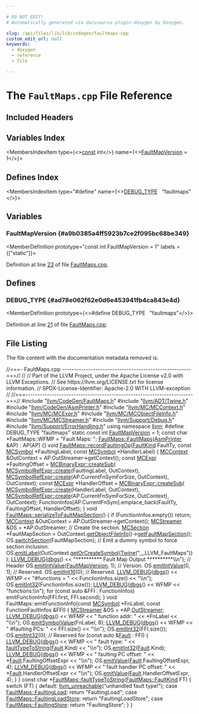 ```yaml
---

# DO NOT EDIT!
# Automatically generated via docusaurus-plugin-doxygen by Doxygen.

slug: /api/files/lib/lib/codegen/faultmaps-cpp
custom_edit_url: null
keywords:
  - doxygen
  - reference
  - file

---
```





# The `FaultMaps.cpp` File Reference

<DoxygenPage pluginConfig={pluginConfig}>



## Included Headers

<IncludesList>
<IncludesListItem
  filePath="llvm/CodeGen/FaultMaps.h"
  permalink="/docs/api/files/include/include/llvm/include/llvm/codegen/faultmaps-h"
  isLocal="true" />
<IncludesListItem
  filePath="llvm/ADT/Twine.h"
  permalink="/docs/api/files/include/include/llvm/include/llvm/adt/twine-h"
  isLocal="true" />
<IncludesListItem
  filePath="llvm/CodeGen/AsmPrinter.h"
  permalink="/docs/api/files/include/include/llvm/include/llvm/codegen/asmprinter-h"
  isLocal="true" />
<IncludesListItem
  filePath="llvm/MC/MCContext.h"
  permalink="/docs/api/files/include/include/llvm/include/llvm/mc/mccontext-h"
  isLocal="true" />
<IncludesListItem
  filePath="llvm/MC/MCExpr.h"
  permalink="/docs/api/files/include/include/llvm/include/llvm/mc/mcexpr-h"
  isLocal="true" />
<IncludesListItem
  filePath="llvm/MC/MCObjectFileInfo.h"
  permalink="/docs/api/files/include/include/llvm/include/llvm/mc/mcobjectfileinfo-h"
  isLocal="true" />
<IncludesListItem
  filePath="llvm/MC/MCStreamer.h"
  permalink="/docs/api/files/include/include/llvm/include/llvm/mc/mcstreamer-h"
  isLocal="true" />
<IncludesListItem
  filePath="llvm/Support/Debug.h"
  permalink="/docs/api/files/include/include/llvm/include/llvm/support/debug-h"
  isLocal="true" />
<IncludesListItem
  filePath="llvm/Support/ErrorHandling.h"
  permalink="/docs/api/files/include/include/llvm/include/llvm/support/errorhandling-h"
  isLocal="true" />
</IncludesList>

## Variables Index

<MembersIndex>

<MembersIndexItem
  type={<><a href="/docs/api/files/lib/lib/target/lib/target/aarch64/aarch64promoteconstant-cpp/#a90f8350fecae261c25be85d38b451bff">const</a> int</>}
  name={<><a href="#a9b0385a4ff5923b7ce2f095bc68be349">FaultMapVersion</a> = 1</>}>
</MembersIndexItem>

</MembersIndex>

## Defines Index

<MembersIndex>

<MembersIndexItem
  type="#define"
  name={<><a href="#ad78e062f62e0d6e453941fb4ca843e4d">DEBUG&#95;TYPE</a>&nbsp;&nbsp;&nbsp;&quot;faultmaps&quot;</>}>
</MembersIndexItem>

</MembersIndex>


<SectionDefinition>

## Variables

### FaultMapVersion {#a9b0385a4ff5923b7ce2f095bc68be349}

<MemberDefinition
  prototype="const int FaultMapVersion = 1"
  labels = {["static"]}>

Definition at line <a href="#l00023">23</a> of file <a href="/docs/api/files/lib/lib/codegen/faultmaps-cpp">FaultMaps.cpp</a>.
</MemberDefinition>

</SectionDefinition>

<SectionDefinition>

## Defines

### DEBUG&#95;TYPE {#ad78e062f62e0d6e453941fb4ca843e4d}

<MemberDefinition
  prototype={<>#define DEBUG&#95;TYPE&nbsp;&nbsp;&nbsp;&quot;faultmaps&quot;</>}>

Definition at line <a href="#l00021">21</a> of file <a href="/docs/api/files/lib/lib/codegen/faultmaps-cpp">FaultMaps.cpp</a>.
</MemberDefinition>

</SectionDefinition>

## File Listing

The file content with the documentation metadata removed is:

<ProgramListing>

<Link id="l00001" /><CodeLine lineNumber="1"><Highlight kind="comment">//===- FaultMaps.cpp ------------------------------------------------------===//</Highlight><Highlight kind="normal"></Highlight></CodeLine>
<Link id="l00002" /><CodeLine lineNumber="2"><Highlight kind="normal"></Highlight><Highlight kind="comment">//</Highlight><Highlight kind="normal"></Highlight></CodeLine>
<Link id="l00003" /><CodeLine lineNumber="3"><Highlight kind="normal"></Highlight><Highlight kind="comment">// Part of the LLVM Project, under the Apache License v2.0 with LLVM Exceptions.</Highlight><Highlight kind="normal"></Highlight></CodeLine>
<Link id="l00004" /><CodeLine lineNumber="4"><Highlight kind="normal"></Highlight><Highlight kind="comment">// See https://llvm.org/LICENSE.txt for license information.</Highlight><Highlight kind="normal"></Highlight></CodeLine>
<Link id="l00005" /><CodeLine lineNumber="5"><Highlight kind="normal"></Highlight><Highlight kind="comment">// SPDX-License-Identifier: Apache-2.0 WITH LLVM-exception</Highlight><Highlight kind="normal"></Highlight></CodeLine>
<Link id="l00006" /><CodeLine lineNumber="6"><Highlight kind="normal"></Highlight><Highlight kind="comment">//</Highlight><Highlight kind="normal"></Highlight></CodeLine>
<Link id="l00007" /><CodeLine lineNumber="7"><Highlight kind="normal"></Highlight><Highlight kind="comment">//===----------------------------------------------------------------------===//</Highlight><Highlight kind="normal"></Highlight></CodeLine>
<Link id="l00008" /><CodeLine lineNumber="8"><Highlight kind="normal"></Highlight></CodeLine>
<Link id="l00009" /><CodeLine lineNumber="9"><Highlight kind="normal"></Highlight><Highlight kind="preprocessor">#include &quot;<a href="/docs/api/files/include/include/llvm/include/llvm/codegen/faultmaps-h">llvm/CodeGen/FaultMaps.h</a>&quot;</Highlight><Highlight kind="normal"></Highlight></CodeLine>
<Link id="l00010" /><CodeLine lineNumber="10"><Highlight kind="normal"></Highlight><Highlight kind="preprocessor">#include &quot;<a href="/docs/api/files/include/include/llvm/include/llvm/adt/twine-h">llvm/ADT/Twine.h</a>&quot;</Highlight><Highlight kind="normal"></Highlight></CodeLine>
<Link id="l00011" /><CodeLine lineNumber="11"><Highlight kind="normal"></Highlight><Highlight kind="preprocessor">#include &quot;<a href="/docs/api/files/include/include/llvm/include/llvm/codegen/asmprinter-h">llvm/CodeGen/AsmPrinter.h</a>&quot;</Highlight><Highlight kind="normal"></Highlight></CodeLine>
<Link id="l00012" /><CodeLine lineNumber="12"><Highlight kind="normal"></Highlight><Highlight kind="preprocessor">#include &quot;<a href="/docs/api/files/include/include/llvm/include/llvm/mc/mccontext-h">llvm/MC/MCContext.h</a>&quot;</Highlight><Highlight kind="normal"></Highlight></CodeLine>
<Link id="l00013" /><CodeLine lineNumber="13"><Highlight kind="normal"></Highlight><Highlight kind="preprocessor">#include &quot;<a href="/docs/api/files/include/include/llvm/include/llvm/mc/mcexpr-h">llvm/MC/MCExpr.h</a>&quot;</Highlight><Highlight kind="normal"></Highlight></CodeLine>
<Link id="l00014" /><CodeLine lineNumber="14"><Highlight kind="normal"></Highlight><Highlight kind="preprocessor">#include &quot;<a href="/docs/api/files/include/include/llvm/include/llvm/mc/mcobjectfileinfo-h">llvm/MC/MCObjectFileInfo.h</a>&quot;</Highlight><Highlight kind="normal"></Highlight></CodeLine>
<Link id="l00015" /><CodeLine lineNumber="15"><Highlight kind="normal"></Highlight><Highlight kind="preprocessor">#include &quot;<a href="/docs/api/files/include/include/llvm/include/llvm/mc/mcstreamer-h">llvm/MC/MCStreamer.h</a>&quot;</Highlight><Highlight kind="normal"></Highlight></CodeLine>
<Link id="l00016" /><CodeLine lineNumber="16"><Highlight kind="normal"></Highlight><Highlight kind="preprocessor">#include &quot;<a href="/docs/api/files/include/include/llvm/include/llvm/support/debug-h">llvm/Support/Debug.h</a>&quot;</Highlight><Highlight kind="normal"></Highlight></CodeLine>
<Link id="l00017" /><CodeLine lineNumber="17"><Highlight kind="normal"></Highlight><Highlight kind="preprocessor">#include &quot;<a href="/docs/api/files/include/include/llvm/include/llvm/support/errorhandling-h">llvm/Support/ErrorHandling.h</a>&quot;</Highlight><Highlight kind="normal"></Highlight></CodeLine>
<Link id="l00018" /><CodeLine lineNumber="18"><Highlight kind="normal"></Highlight></CodeLine>
<Link id="l00019" /><CodeLine lineNumber="19"><Highlight kind="normal"></Highlight><Highlight kind="keyword">using namespace </Highlight><Highlight kind="normal"><a href="/docs/api/namespaces/llvm">llvm</a>;</Highlight></CodeLine>
<Link id="l00020" /><CodeLine lineNumber="20"><Highlight kind="normal"></Highlight></CodeLine>
<Link id="l00021" /><CodeLine lineNumber="21" lineLink="#ad78e062f62e0d6e453941fb4ca843e4d"><Highlight kind="normal"></Highlight><Highlight kind="preprocessor">#define DEBUG&#95;TYPE &quot;faultmaps&quot;</Highlight><Highlight kind="normal"></Highlight></CodeLine>
<Link id="l00022" /><CodeLine lineNumber="22"><Highlight kind="normal"></Highlight></CodeLine>
<Link id="l00023" /><CodeLine lineNumber="23" lineLink="#a9b0385a4ff5923b7ce2f095bc68be349"><Highlight kind="normal"></Highlight><Highlight kind="keyword">static</Highlight><Highlight kind="normal"> </Highlight><Highlight kind="keyword">const</Highlight><Highlight kind="normal"> </Highlight><Highlight kind="keywordtype">int</Highlight><Highlight kind="normal"> <a href="#a9b0385a4ff5923b7ce2f095bc68be349">FaultMapVersion</a> = 1;</Highlight></CodeLine>
<Link id="l00024" /><CodeLine lineNumber="24"><Highlight kind="normal"></Highlight><Highlight kind="keyword">const</Highlight><Highlight kind="normal"> </Highlight><Highlight kind="keywordtype">char</Highlight><Highlight kind="normal"> &#42;FaultMaps::WFMP = </Highlight><Highlight kind="stringliteral">&quot;Fault Maps: &quot;</Highlight><Highlight kind="normal">;</Highlight></CodeLine>
<Link id="l00025" /><CodeLine lineNumber="25"><Highlight kind="normal"></Highlight></CodeLine>
<Link id="l00026" /><CodeLine lineNumber="26" lineLink="/docs/api/classes/llvm/faultmaps/#a4431f43b7c7715ea19947d44fc1e339e"><Highlight kind="normal"><a href="/docs/api/classes/llvm/faultmaps/#a4431f43b7c7715ea19947d44fc1e339e">FaultMaps::FaultMaps</a>(<a href="/docs/api/classes/llvm/asmprinter">AsmPrinter</a> &amp;AP) : AP(AP) &#123;&#125;</Highlight></CodeLine>
<Link id="l00027" /><CodeLine lineNumber="27"><Highlight kind="normal"></Highlight></CodeLine>
<Link id="l00028" /><CodeLine lineNumber="28" lineLink="/docs/api/classes/llvm/faultmaps/#a2e27ea385fabb6471aea3a5e37d3dd09"><Highlight kind="normal"></Highlight><Highlight kind="keywordtype">void</Highlight><Highlight kind="normal"> <a href="/docs/api/classes/llvm/faultmaps/#a2e27ea385fabb6471aea3a5e37d3dd09">FaultMaps::recordFaultingOp</a>(<a href="/docs/api/classes/llvm/faultmaps/#a2ac4523a1a2880c65cac16a68fefa123">FaultKind</a> FaultTy,</Highlight></CodeLine>
<Link id="l00029" /><CodeLine lineNumber="29"><Highlight kind="normal">                                 </Highlight><Highlight kind="keyword">const</Highlight><Highlight kind="normal"> <a href="/docs/api/classes/llvm/mcsymbol">MCSymbol</a> &#42;FaultingLabel,</Highlight></CodeLine>
<Link id="l00030" /><CodeLine lineNumber="30"><Highlight kind="normal">                                 </Highlight><Highlight kind="keyword">const</Highlight><Highlight kind="normal"> <a href="/docs/api/classes/llvm/mcsymbol">MCSymbol</a> &#42;HandlerLabel) &#123;</Highlight></CodeLine>
<Link id="l00031" /><CodeLine lineNumber="31"><Highlight kind="normal">  <a href="/docs/api/classes/llvm/mccontext">MCContext</a> &amp;OutContext = AP.OutStreamer-&gt;getContext();</Highlight></CodeLine>
<Link id="l00032" /><CodeLine lineNumber="32"><Highlight kind="normal"></Highlight></CodeLine>
<Link id="l00033" /><CodeLine lineNumber="33"><Highlight kind="normal">  </Highlight><Highlight kind="keyword">const</Highlight><Highlight kind="normal"> <a href="/docs/api/classes/llvm/mcexpr">MCExpr</a> &#42;FaultingOffset = <a href="/docs/api/classes/llvm/mcbinaryexpr/#af766134165065939f49fb0662c246f66">MCBinaryExpr::createSub</a>(</Highlight></CodeLine>
<Link id="l00034" /><CodeLine lineNumber="34"><Highlight kind="normal">      <a href="/docs/api/classes/llvm/mcsymbolrefexpr/#a9914b597552aa4b4bcbb8acaa04d632a">MCSymbolRefExpr::create</a>(FaultingLabel, OutContext),</Highlight></CodeLine>
<Link id="l00035" /><CodeLine lineNumber="35"><Highlight kind="normal">      <a href="/docs/api/classes/llvm/mcsymbolrefexpr/#a9914b597552aa4b4bcbb8acaa04d632a">MCSymbolRefExpr::create</a>(AP.CurrentFnSymForSize, OutContext), OutContext);</Highlight></CodeLine>
<Link id="l00036" /><CodeLine lineNumber="36"><Highlight kind="normal"></Highlight></CodeLine>
<Link id="l00037" /><CodeLine lineNumber="37"><Highlight kind="normal">  </Highlight><Highlight kind="keyword">const</Highlight><Highlight kind="normal"> <a href="/docs/api/classes/llvm/mcexpr">MCExpr</a> &#42;HandlerOffset = <a href="/docs/api/classes/llvm/mcbinaryexpr/#af766134165065939f49fb0662c246f66">MCBinaryExpr::createSub</a>(</Highlight></CodeLine>
<Link id="l00038" /><CodeLine lineNumber="38"><Highlight kind="normal">      <a href="/docs/api/classes/llvm/mcsymbolrefexpr/#a9914b597552aa4b4bcbb8acaa04d632a">MCSymbolRefExpr::create</a>(HandlerLabel, OutContext),</Highlight></CodeLine>
<Link id="l00039" /><CodeLine lineNumber="39"><Highlight kind="normal">      <a href="/docs/api/classes/llvm/mcsymbolrefexpr/#a9914b597552aa4b4bcbb8acaa04d632a">MCSymbolRefExpr::create</a>(AP.CurrentFnSymForSize, OutContext), OutContext);</Highlight></CodeLine>
<Link id="l00040" /><CodeLine lineNumber="40"><Highlight kind="normal"></Highlight></CodeLine>
<Link id="l00041" /><CodeLine lineNumber="41"><Highlight kind="normal">  FunctionInfos&#91;AP.CurrentFnSym&#93;.emplace&#95;back(FaultTy, FaultingOffset,</Highlight></CodeLine>
<Link id="l00042" /><CodeLine lineNumber="42"><Highlight kind="normal">                                              HandlerOffset);</Highlight></CodeLine>
<Link id="l00043" /><CodeLine lineNumber="43"><Highlight kind="normal">&#125;</Highlight></CodeLine>
<Link id="l00044" /><CodeLine lineNumber="44"><Highlight kind="normal"></Highlight></CodeLine>
<Link id="l00045" /><CodeLine lineNumber="45" lineLink="/docs/api/classes/llvm/faultmaps/#a393b0f5b51aef71d44cc36b4e7b048a7"><Highlight kind="normal"></Highlight><Highlight kind="keywordtype">void</Highlight><Highlight kind="normal"> <a href="/docs/api/classes/llvm/faultmaps/#a393b0f5b51aef71d44cc36b4e7b048a7">FaultMaps::serializeToFaultMapSection</a>() &#123;</Highlight></CodeLine>
<Link id="l00046" /><CodeLine lineNumber="46"><Highlight kind="normal">  </Highlight><Highlight kind="keywordflow">if</Highlight><Highlight kind="normal"> (FunctionInfos.empty())</Highlight></CodeLine>
<Link id="l00047" /><CodeLine lineNumber="47"><Highlight kind="normal">    </Highlight><Highlight kind="keywordflow">return</Highlight><Highlight kind="normal">;</Highlight></CodeLine>
<Link id="l00048" /><CodeLine lineNumber="48"><Highlight kind="normal"></Highlight></CodeLine>
<Link id="l00049" /><CodeLine lineNumber="49"><Highlight kind="normal">  <a href="/docs/api/classes/llvm/mccontext">MCContext</a> &amp;OutContext = AP.OutStreamer-&gt;getContext();</Highlight></CodeLine>
<Link id="l00050" /><CodeLine lineNumber="50"><Highlight kind="normal">  <a href="/docs/api/classes/llvm/mcstreamer">MCStreamer</a> &amp;OS = &#42;AP.OutStreamer;</Highlight></CodeLine>
<Link id="l00051" /><CodeLine lineNumber="51"><Highlight kind="normal"></Highlight></CodeLine>
<Link id="l00052" /><CodeLine lineNumber="52"><Highlight kind="normal">  </Highlight><Highlight kind="comment">// Create the section.</Highlight><Highlight kind="normal"></Highlight></CodeLine>
<Link id="l00053" /><CodeLine lineNumber="53"><Highlight kind="normal">  <a href="/docs/api/classes/llvm/mcsection">MCSection</a> &#42;FaultMapSection =</Highlight></CodeLine>
<Link id="l00054" /><CodeLine lineNumber="54"><Highlight kind="normal">      OutContext.<a href="/docs/api/classes/llvm/mccontext/#a01d6d82d18a5da901c50a546932c4264">getObjectFileInfo</a>()-&gt;<a href="/docs/api/classes/llvm/mcobjectfileinfo/#a39753c797dc0dce0e2f7f367e4203556">getFaultMapSection</a>();</Highlight></CodeLine>
<Link id="l00055" /><CodeLine lineNumber="55"><Highlight kind="normal">  OS.<a href="/docs/api/classes/llvm/mcstreamer/#ac4f84451dc4abc997c960d484953b1d2">switchSection</a>(FaultMapSection);</Highlight></CodeLine>
<Link id="l00056" /><CodeLine lineNumber="56"><Highlight kind="normal"></Highlight></CodeLine>
<Link id="l00057" /><CodeLine lineNumber="57"><Highlight kind="normal">  </Highlight><Highlight kind="comment">// Emit a dummy symbol to force section inclusion.</Highlight><Highlight kind="normal"></Highlight></CodeLine>
<Link id="l00058" /><CodeLine lineNumber="58"><Highlight kind="normal">  OS.<a href="/docs/api/classes/llvm/mcstreamer/#a822ae1a4f19b7b00a297a100749f9b8a">emitLabel</a>(OutContext.<a href="/docs/api/classes/llvm/mccontext/#ac11eef690074972378846024abbe8722">getOrCreateSymbol</a>(<a href="/docs/api/classes/llvm/twine">Twine</a>(</Highlight><Highlight kind="stringliteral">&quot;&#95;&#95;LLVM&#95;FaultMaps&quot;</Highlight><Highlight kind="normal">)));</Highlight></CodeLine>
<Link id="l00059" /><CodeLine lineNumber="59"><Highlight kind="normal"></Highlight></CodeLine>
<Link id="l00060" /><CodeLine lineNumber="60"><Highlight kind="normal">  <a href="/docs/api/files/include/include/llvm/include/llvm/support/debug-h/#a196897517069dda1bdb549e24468f7d7">LLVM&#95;DEBUG</a>(<a href="/docs/api/namespaces/llvm/#a7c46c742c31be54870e2038048e6b391">dbgs</a>() &lt;&lt; </Highlight><Highlight kind="stringliteral">&quot;&#42;&#42;&#42;&#42;&#42;&#42;&#42;&#42;&#42;&#42; Fault Map Output &#42;&#42;&#42;&#42;&#42;&#42;&#42;&#42;&#42;&#42;\\n&quot;</Highlight><Highlight kind="normal">);</Highlight></CodeLine>
<Link id="l00061" /><CodeLine lineNumber="61"><Highlight kind="normal"></Highlight></CodeLine>
<Link id="l00062" /><CodeLine lineNumber="62"><Highlight kind="normal">  </Highlight><Highlight kind="comment">// Header</Highlight><Highlight kind="normal"></Highlight></CodeLine>
<Link id="l00063" /><CodeLine lineNumber="63"><Highlight kind="normal">  OS.<a href="/docs/api/classes/llvm/mcstreamer/#a971830cc1546210be8cc86fa568be8d0">emitIntValue</a>(<a href="#a9b0385a4ff5923b7ce2f095bc68be349">FaultMapVersion</a>, 1); </Highlight><Highlight kind="comment">// Version.</Highlight><Highlight kind="normal"></Highlight></CodeLine>
<Link id="l00064" /><CodeLine lineNumber="64"><Highlight kind="normal">  OS.<a href="/docs/api/classes/llvm/mcstreamer/#a971830cc1546210be8cc86fa568be8d0">emitIntValue</a>(0, 1);               </Highlight><Highlight kind="comment">// Reserved.</Highlight><Highlight kind="normal"></Highlight></CodeLine>
<Link id="l00065" /><CodeLine lineNumber="65"><Highlight kind="normal">  OS.<a href="/docs/api/classes/llvm/mcstreamer/#a9d412a2cef594fc0f45de176d51fee3b">emitInt16</a>(0);                     </Highlight><Highlight kind="comment">// Reserved.</Highlight><Highlight kind="normal"></Highlight></CodeLine>
<Link id="l00066" /><CodeLine lineNumber="66"><Highlight kind="normal"></Highlight></CodeLine>
<Link id="l00067" /><CodeLine lineNumber="67"><Highlight kind="normal">  <a href="/docs/api/files/include/include/llvm/include/llvm/support/debug-h/#a196897517069dda1bdb549e24468f7d7">LLVM&#95;DEBUG</a>(<a href="/docs/api/namespaces/llvm/#a7c46c742c31be54870e2038048e6b391">dbgs</a>() &lt;&lt; WFMP &lt;&lt; </Highlight><Highlight kind="stringliteral">&quot;#functions = &quot;</Highlight><Highlight kind="normal"> &lt;&lt; FunctionInfos.size() &lt;&lt; </Highlight><Highlight kind="stringliteral">&quot;\\n&quot;</Highlight><Highlight kind="normal">);</Highlight></CodeLine>
<Link id="l00068" /><CodeLine lineNumber="68"><Highlight kind="normal">  OS.<a href="/docs/api/classes/llvm/mcstreamer/#acc3817979bc871dba942b87773da1cc0">emitInt32</a>(FunctionInfos.size());</Highlight></CodeLine>
<Link id="l00069" /><CodeLine lineNumber="69"><Highlight kind="normal"></Highlight></CodeLine>
<Link id="l00070" /><CodeLine lineNumber="70"><Highlight kind="normal">  <a href="/docs/api/files/include/include/llvm/include/llvm/support/debug-h/#a196897517069dda1bdb549e24468f7d7">LLVM&#95;DEBUG</a>(<a href="/docs/api/namespaces/llvm/#a7c46c742c31be54870e2038048e6b391">dbgs</a>() &lt;&lt; WFMP &lt;&lt; </Highlight><Highlight kind="stringliteral">&quot;functions:\\n&quot;</Highlight><Highlight kind="normal">);</Highlight></CodeLine>
<Link id="l00071" /><CodeLine lineNumber="71"><Highlight kind="normal"></Highlight></CodeLine>
<Link id="l00072" /><CodeLine lineNumber="72"><Highlight kind="normal">  </Highlight><Highlight kind="keywordflow">for</Highlight><Highlight kind="normal"> (</Highlight><Highlight kind="keyword">const</Highlight><Highlight kind="normal"> </Highlight><Highlight kind="keyword">auto</Highlight><Highlight kind="normal"> &amp;FFI : FunctionInfos)</Highlight></CodeLine>
<Link id="l00073" /><CodeLine lineNumber="73"><Highlight kind="normal">    emitFunctionInfo(FFI.first, FFI.second);</Highlight></CodeLine>
<Link id="l00074" /><CodeLine lineNumber="74"><Highlight kind="normal">&#125;</Highlight></CodeLine>
<Link id="l00075" /><CodeLine lineNumber="75"><Highlight kind="normal"></Highlight></CodeLine>
<Link id="l00076" /><CodeLine lineNumber="76"><Highlight kind="normal"></Highlight><Highlight kind="keywordtype">void</Highlight><Highlight kind="normal"> FaultMaps::emitFunctionInfo(</Highlight><Highlight kind="keyword">const</Highlight><Highlight kind="normal"> <a href="/docs/api/classes/llvm/mcsymbol">MCSymbol</a> &#42;FnLabel,</Highlight></CodeLine>
<Link id="l00077" /><CodeLine lineNumber="77"><Highlight kind="normal">                                 </Highlight><Highlight kind="keyword">const</Highlight><Highlight kind="normal"> FunctionFaultInfos &amp;FFI) &#123;</Highlight></CodeLine>
<Link id="l00078" /><CodeLine lineNumber="78"><Highlight kind="normal">  <a href="/docs/api/classes/llvm/mcstreamer">MCStreamer</a> &amp;OS = &#42;AP.<a href="/docs/api/classes/llvm/asmprinter/#ac189a157a6aab76ea837c13ec615dbc9">OutStreamer</a>;</Highlight></CodeLine>
<Link id="l00079" /><CodeLine lineNumber="79"><Highlight kind="normal"></Highlight></CodeLine>
<Link id="l00080" /><CodeLine lineNumber="80"><Highlight kind="normal">  <a href="/docs/api/files/include/include/llvm/include/llvm/support/debug-h/#a196897517069dda1bdb549e24468f7d7">LLVM&#95;DEBUG</a>(<a href="/docs/api/namespaces/llvm/#a7c46c742c31be54870e2038048e6b391">dbgs</a>() &lt;&lt; WFMP &lt;&lt; </Highlight><Highlight kind="stringliteral">&quot;  function addr: &quot;</Highlight><Highlight kind="normal"> &lt;&lt; &#42;FnLabel &lt;&lt; </Highlight><Highlight kind="stringliteral">&quot;\\n&quot;</Highlight><Highlight kind="normal">);</Highlight></CodeLine>
<Link id="l00081" /><CodeLine lineNumber="81"><Highlight kind="normal">  OS.<a href="/docs/api/classes/llvm/mcstreamer/#a7865bd61cd2c65b2d94c58dd1523bb75">emitSymbolValue</a>(FnLabel, 8);</Highlight></CodeLine>
<Link id="l00082" /><CodeLine lineNumber="82"><Highlight kind="normal"></Highlight></CodeLine>
<Link id="l00083" /><CodeLine lineNumber="83"><Highlight kind="normal">  <a href="/docs/api/files/include/include/llvm/include/llvm/support/debug-h/#a196897517069dda1bdb549e24468f7d7">LLVM&#95;DEBUG</a>(<a href="/docs/api/namespaces/llvm/#a7c46c742c31be54870e2038048e6b391">dbgs</a>() &lt;&lt; WFMP &lt;&lt; </Highlight><Highlight kind="stringliteral">&quot;  #faulting PCs: &quot;</Highlight><Highlight kind="normal"> &lt;&lt; FFI.size() &lt;&lt; </Highlight><Highlight kind="stringliteral">&quot;\\n&quot;</Highlight><Highlight kind="normal">);</Highlight></CodeLine>
<Link id="l00084" /><CodeLine lineNumber="84"><Highlight kind="normal">  OS.<a href="/docs/api/classes/llvm/mcstreamer/#acc3817979bc871dba942b87773da1cc0">emitInt32</a>(FFI.size());</Highlight></CodeLine>
<Link id="l00085" /><CodeLine lineNumber="85"><Highlight kind="normal"></Highlight></CodeLine>
<Link id="l00086" /><CodeLine lineNumber="86"><Highlight kind="normal">  OS.<a href="/docs/api/classes/llvm/mcstreamer/#acc3817979bc871dba942b87773da1cc0">emitInt32</a>(0); </Highlight><Highlight kind="comment">// Reserved</Highlight><Highlight kind="normal"></Highlight></CodeLine>
<Link id="l00087" /><CodeLine lineNumber="87"><Highlight kind="normal"></Highlight></CodeLine>
<Link id="l00088" /><CodeLine lineNumber="88"><Highlight kind="normal">  </Highlight><Highlight kind="keywordflow">for</Highlight><Highlight kind="normal"> (</Highlight><Highlight kind="keyword">const</Highlight><Highlight kind="normal"> </Highlight><Highlight kind="keyword">auto</Highlight><Highlight kind="normal"> &amp;<a href="/docs/api/namespaces/llvm/#aaee5189b9c4db9ad666a88abaf1ee0c4a3731a4591778546a7d1e1c9c06d4e2ee">Fault</a> : FFI) &#123;</Highlight></CodeLine>
<Link id="l00089" /><CodeLine lineNumber="89"><Highlight kind="normal">    <a href="/docs/api/files/include/include/llvm/include/llvm/support/debug-h/#a196897517069dda1bdb549e24468f7d7">LLVM&#95;DEBUG</a>(<a href="/docs/api/namespaces/llvm/#a7c46c742c31be54870e2038048e6b391">dbgs</a>() &lt;&lt; WFMP &lt;&lt; </Highlight><Highlight kind="stringliteral">&quot;    fault type: &quot;</Highlight><Highlight kind="normal"></Highlight></CodeLine>
<Link id="l00090" /><CodeLine lineNumber="90"><Highlight kind="normal">                      &lt;&lt; <a href="/docs/api/classes/llvm/faultmaps/#a5eeb5f9513881619c33894b99d0766be">faultTypeToString</a>(<a href="/docs/api/namespaces/llvm/#aaee5189b9c4db9ad666a88abaf1ee0c4a3731a4591778546a7d1e1c9c06d4e2ee">Fault</a>.Kind) &lt;&lt; </Highlight><Highlight kind="stringliteral">&quot;\\n&quot;</Highlight><Highlight kind="normal">);</Highlight></CodeLine>
<Link id="l00091" /><CodeLine lineNumber="91"><Highlight kind="normal">    OS.<a href="/docs/api/classes/llvm/mcstreamer/#acc3817979bc871dba942b87773da1cc0">emitInt32</a>(<a href="/docs/api/namespaces/llvm/#aaee5189b9c4db9ad666a88abaf1ee0c4a3731a4591778546a7d1e1c9c06d4e2ee">Fault</a>.Kind);</Highlight></CodeLine>
<Link id="l00092" /><CodeLine lineNumber="92"><Highlight kind="normal"></Highlight></CodeLine>
<Link id="l00093" /><CodeLine lineNumber="93"><Highlight kind="normal">    <a href="/docs/api/files/include/include/llvm/include/llvm/support/debug-h/#a196897517069dda1bdb549e24468f7d7">LLVM&#95;DEBUG</a>(<a href="/docs/api/namespaces/llvm/#a7c46c742c31be54870e2038048e6b391">dbgs</a>() &lt;&lt; WFMP &lt;&lt; </Highlight><Highlight kind="stringliteral">&quot;    faulting PC offset: &quot;</Highlight><Highlight kind="normal"></Highlight></CodeLine>
<Link id="l00094" /><CodeLine lineNumber="94"><Highlight kind="normal">                      &lt;&lt; &#42;<a href="/docs/api/namespaces/llvm/#aaee5189b9c4db9ad666a88abaf1ee0c4a3731a4591778546a7d1e1c9c06d4e2ee">Fault</a>.FaultingOffsetExpr &lt;&lt; </Highlight><Highlight kind="stringliteral">&quot;\\n&quot;</Highlight><Highlight kind="normal">);</Highlight></CodeLine>
<Link id="l00095" /><CodeLine lineNumber="95"><Highlight kind="normal">    OS.<a href="/docs/api/classes/llvm/mcstreamer/#a7833630c617e5943c0a41755f5d4bdcf">emitValue</a>(<a href="/docs/api/namespaces/llvm/#aaee5189b9c4db9ad666a88abaf1ee0c4a3731a4591778546a7d1e1c9c06d4e2ee">Fault</a>.FaultingOffsetExpr, 4);</Highlight></CodeLine>
<Link id="l00096" /><CodeLine lineNumber="96"><Highlight kind="normal"></Highlight></CodeLine>
<Link id="l00097" /><CodeLine lineNumber="97"><Highlight kind="normal">    <a href="/docs/api/files/include/include/llvm/include/llvm/support/debug-h/#a196897517069dda1bdb549e24468f7d7">LLVM&#95;DEBUG</a>(<a href="/docs/api/namespaces/llvm/#a7c46c742c31be54870e2038048e6b391">dbgs</a>() &lt;&lt; WFMP &lt;&lt; </Highlight><Highlight kind="stringliteral">&quot;    fault handler PC offset: &quot;</Highlight><Highlight kind="normal"></Highlight></CodeLine>
<Link id="l00098" /><CodeLine lineNumber="98"><Highlight kind="normal">                      &lt;&lt; &#42;<a href="/docs/api/namespaces/llvm/#aaee5189b9c4db9ad666a88abaf1ee0c4a3731a4591778546a7d1e1c9c06d4e2ee">Fault</a>.HandlerOffsetExpr &lt;&lt; </Highlight><Highlight kind="stringliteral">&quot;\\n&quot;</Highlight><Highlight kind="normal">);</Highlight></CodeLine>
<Link id="l00099" /><CodeLine lineNumber="99"><Highlight kind="normal">    OS.<a href="/docs/api/classes/llvm/mcstreamer/#a7833630c617e5943c0a41755f5d4bdcf">emitValue</a>(<a href="/docs/api/namespaces/llvm/#aaee5189b9c4db9ad666a88abaf1ee0c4a3731a4591778546a7d1e1c9c06d4e2ee">Fault</a>.HandlerOffsetExpr, 4);</Highlight></CodeLine>
<Link id="l00100" /><CodeLine lineNumber="100"><Highlight kind="normal">  &#125;</Highlight></CodeLine>
<Link id="l00101" /><CodeLine lineNumber="101"><Highlight kind="normal">&#125;</Highlight></CodeLine>
<Link id="l00102" /><CodeLine lineNumber="102"><Highlight kind="normal"></Highlight></CodeLine>
<Link id="l00103" /><CodeLine lineNumber="103" lineLink="/docs/api/classes/llvm/faultmaps/#a5eeb5f9513881619c33894b99d0766be"><Highlight kind="normal"></Highlight><Highlight kind="keyword">const</Highlight><Highlight kind="normal"> </Highlight><Highlight kind="keywordtype">char</Highlight><Highlight kind="normal"> &#42;<a href="/docs/api/classes/llvm/faultmaps/#a5eeb5f9513881619c33894b99d0766be">FaultMaps::faultTypeToString</a>(<a href="/docs/api/classes/llvm/faultmaps/#a2ac4523a1a2880c65cac16a68fefa123">FaultMaps::FaultKind</a> FT) &#123;</Highlight></CodeLine>
<Link id="l00104" /><CodeLine lineNumber="104"><Highlight kind="normal">  </Highlight><Highlight kind="keywordflow">switch</Highlight><Highlight kind="normal"> (FT) &#123;</Highlight></CodeLine>
<Link id="l00105" /><CodeLine lineNumber="105"><Highlight kind="normal">  </Highlight><Highlight kind="keywordflow">default</Highlight><Highlight kind="normal">:</Highlight></CodeLine>
<Link id="l00106" /><CodeLine lineNumber="106"><Highlight kind="normal">    <a href="/docs/api/files/include/include/llvm/include/llvm/support/errorhandling-h/#ace243f5c25697a1107cce46626b3dc94">llvm&#95;unreachable</a>(</Highlight><Highlight kind="stringliteral">&quot;unhandled fault type!&quot;</Highlight><Highlight kind="normal">);</Highlight></CodeLine>
<Link id="l00107" /><CodeLine lineNumber="107"><Highlight kind="normal">  </Highlight><Highlight kind="keywordflow">case</Highlight><Highlight kind="normal"> <a href="/docs/api/classes/llvm/faultmaps/#a2ac4523a1a2880c65cac16a68fefa123a11eb6aedffada640b78f927ef5937360">FaultMaps::FaultingLoad</a>:</Highlight></CodeLine>
<Link id="l00108" /><CodeLine lineNumber="108"><Highlight kind="normal">    </Highlight><Highlight kind="keywordflow">return</Highlight><Highlight kind="normal"> </Highlight><Highlight kind="stringliteral">&quot;FaultingLoad&quot;</Highlight><Highlight kind="normal">;</Highlight></CodeLine>
<Link id="l00109" /><CodeLine lineNumber="109"><Highlight kind="normal">  </Highlight><Highlight kind="keywordflow">case</Highlight><Highlight kind="normal"> <a href="/docs/api/classes/llvm/faultmaps/#a2ac4523a1a2880c65cac16a68fefa123a045fdd1bd602d4abd06bcb87c4e2fa36">FaultMaps::FaultingLoadStore</a>:</Highlight></CodeLine>
<Link id="l00110" /><CodeLine lineNumber="110"><Highlight kind="normal">    </Highlight><Highlight kind="keywordflow">return</Highlight><Highlight kind="normal"> </Highlight><Highlight kind="stringliteral">&quot;FaultingLoadStore&quot;</Highlight><Highlight kind="normal">;</Highlight></CodeLine>
<Link id="l00111" /><CodeLine lineNumber="111"><Highlight kind="normal">  </Highlight><Highlight kind="keywordflow">case</Highlight><Highlight kind="normal"> <a href="/docs/api/classes/llvm/faultmaps/#a2ac4523a1a2880c65cac16a68fefa123a94dec9b981887e8ce6dacf74b89fbd56">FaultMaps::FaultingStore</a>:</Highlight></CodeLine>
<Link id="l00112" /><CodeLine lineNumber="112"><Highlight kind="normal">    </Highlight><Highlight kind="keywordflow">return</Highlight><Highlight kind="normal"> </Highlight><Highlight kind="stringliteral">&quot;FaultingStore&quot;</Highlight><Highlight kind="normal">;</Highlight></CodeLine>
<Link id="l00113" /><CodeLine lineNumber="113"><Highlight kind="normal">  &#125;</Highlight></CodeLine>
<Link id="l00114" /><CodeLine lineNumber="114"><Highlight kind="normal">&#125;</Highlight></CodeLine>

</ProgramListing>


</DoxygenPage>
